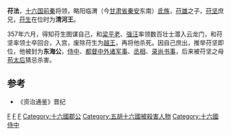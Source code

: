 '''苻法'''，[[十六国|十六国]][[前秦|前秦]]将领，略阳临渭（今[[甘肃省|甘肃省]][[秦安|秦安]]东南）[[氐族|氐族]]，[[苻雄|苻雄]]之子，[[苻坚|苻坚]]庶兄，[[苻生|苻生]]在位时为'''清河王'''。

357年六月，得知苻生图谋自己，和[[梁平老|梁平老]]、[[强汪|强汪]]率领数百壮士潜入云龙门，和苻坚率领士卒回合，入宫，废除苻生为[[越王|越王]]，再将他杀死。因自己庶出，推举苻坚即位，他被封为'''东海公'''，[[侍中|侍中]]、[[都督中外诸军事|都督中外诸军事]]、[[丞相|丞相]]、[[录尚书事|录尚书事]]，后来被苻坚之母[[苟夫人|苟太后]]猜忌杀害。 

==参考==
*《资治通鉴》晋纪

[[Category:前秦军事人物|F]]
[[Category:前秦皇族|F]]
[[Category:苻姓|F]]
[[Category:十六國郡公|Category:十六國郡公]]
[[Category:五胡十六國被殺害人物|Category:五胡十六國被殺害人物]]
[[Category:十六國侍中|Category:十六國侍中]]